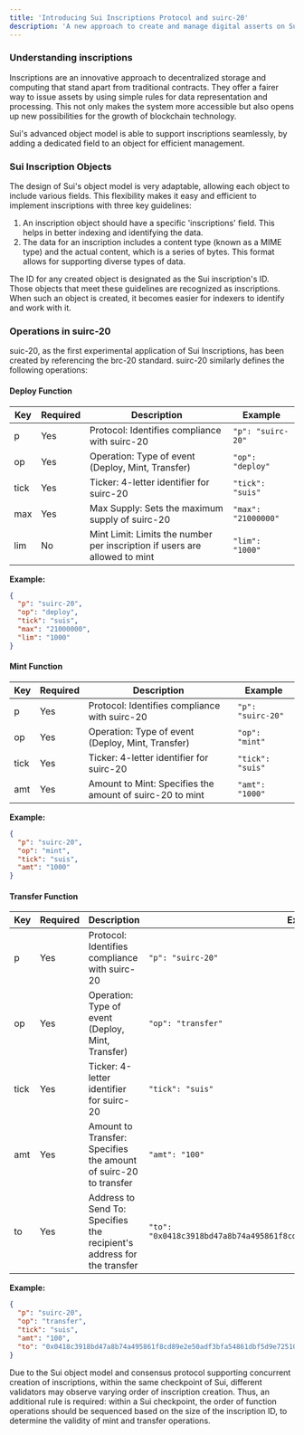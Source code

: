 ```yaml
---
title: 'Introducing Sui Inscriptions Protocol and suirc-20'
description: 'A new approach to create and manage digital asserts on Sui'
---
```


### Understanding inscriptions
Inscriptions are an innovative approach to decentralized storage and computing that stand apart from traditional contracts. They offer a fairer way to issue assets by using simple rules for data representation and processing. This not only makes the system more accessible but also opens up new possibilities for the growth of blockchain technology.

Sui's advanced object model is able to support inscriptions seamlessly, by adding a dedicated field to an object for efficient management.

### Sui Inscription Objects
The design of Sui's object model is very adaptable, allowing each object to include various fields. This flexibility makes it easy and efficient to implement inscriptions with three key guidelines:
1. An inscription object should have a specific 'inscriptions' field. This helps in better indexing and identifying the data.
2. The data for an inscription includes a content type (known as a MIME type) and the actual content, which is a series of bytes. This format allows for supporting diverse types of data.

The ID for any created object is designated as the Sui inscription's ID. Those objects that meet these guidelines are recognized as inscriptions. When such an object is created, it becomes easier for indexers to identify and work with it.



### Operations in suirc-20


suic-20, as the first experimental application of Sui Inscriptions, has been created by referencing the brc-20 standard. suirc-20 similarly defines the following operations:

#### Deploy Function
| Key  | Required | Description | Example |
| ---- | -------- | ----------- | ------- |
| p    | Yes      | Protocol: Identifies compliance with suirc-20 | `"p": "suirc-20"` |
| op   | Yes      | Operation: Type of event (Deploy, Mint, Transfer) | `"op": "deploy"` |
| tick | Yes      | Ticker: 4-letter identifier for suirc-20 | `"tick": "suis"` |
| max  | Yes      | Max Supply: Sets the maximum supply of suirc-20 | `"max": "21000000"` |
| lim  | No       | Mint Limit: Limits the number per inscription if users are allowed to mint | `"lim": "1000"` |

**Example:**
```json
{
  "p": "suirc-20",
  "op": "deploy",
  "tick": "suis",
  "max": "21000000",
  "lim": "1000"
}
```


#### Mint Function
| Key  | Required | Description | Example |
| ---- | -------- | ----------- | ------- |
| p    | Yes      | Protocol: Identifies compliance with suirc-20 | `"p": "suirc-20"` |
| op   | Yes      | Operation: Type of event (Deploy, Mint, Transfer) | `"op": "mint"` |
| tick | Yes      | Ticker: 4-letter identifier for suirc-20 | `"tick": "suis"` |
| amt  | Yes      | Amount to Mint: Specifies the amount of suirc-20 to mint | `"amt": "1000"` |

**Example:**
```json
{
  "p": "suirc-20",
  "op": "mint",
  "tick": "suis",
  "amt": "1000"
}
```

#### Transfer Function
| Key  | Required | Description | Example |
| ---- | -------- | ----------- | ------- |
| p    | Yes      | Protocol: Identifies compliance with suirc-20 | `"p": "suirc-20"` |
| op   | Yes      | Operation: Type of event (Deploy, Mint, Transfer) | `"op": "transfer"` |
| tick | Yes      | Ticker: 4-letter identifier for suirc-20 | `"tick": "suis"` |
| amt  | Yes      | Amount to Transfer: Specifies the amount of suirc-20 to transfer | `"amt": "100"` |
| to   | Yes      | Address to Send To: Specifies the recipient's address for the transfer | `"to": "0x0418c3918bd47a8b74a495861f8cd89e2e50adf3bfa54861dbf5d9e725101573"` |

**Example:**
```json
{
  "p": "suirc-20",
  "op": "transfer",
  "tick": "suis",
  "amt": "100",
  "to": "0x0418c3918bd47a8b74a495861f8cd89e2e50adf3bfa54861dbf5d9e725101573"
}
```


Due to the Sui object model and consensus protocol supporting concurrent creation of inscriptions, within the same checkpoint of Sui, different validators may observe varying order of inscription creation. Thus, an additional rule is required: within a Sui checkpoint, the order of function operations should be sequenced based on the size of the inscription ID, to determine the validity of mint and transfer operations.





